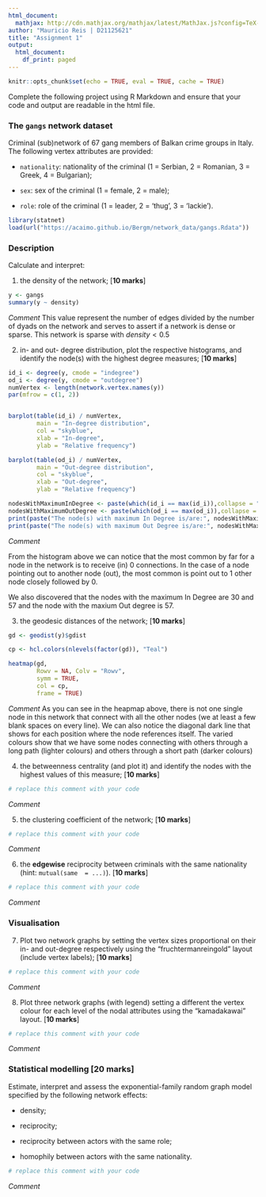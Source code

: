 ```yaml
---
html_document:
  mathjax: http://cdn.mathjax.org/mathjax/latest/MathJax.js?config=TeX-AMS-MML_HTMLorMML
author: "Mauricio Reis | D21125621"
title: "Assignment 1"
output:
  html_document:
    df_print: paged
---
```


```r
knitr::opts_chunk$set(echo = TRUE, eval = TRUE, cache = TRUE)
```

Complete the following project using R Markdown and ensure that your code and output are readable in the html file.

### The `gangs` network dataset

Criminal (sub)network of 67 gang members of Balkan crime groups in Italy. The following vertex attributes are provided:

* `nationality`: nationality of the criminal (1 = Serbian, 2 = Romanian, 3 = Greek, 4 = Bulgarian);

* `sex`: sex of the criminal (1 = female, 2 = male);

* `role`: role of the criminal (1 = leader, 2 = 'thug', 3 = 'lackie').

```r
library(statnet)
load(url("https://acaimo.github.io/Bergm/network_data/gangs.Rdata"))
```

### Description

Calculate and interpret:

1. the density of the network;  [**10 marks**]
```r
y <- gangs
summary(y ~ density)

```

*Comment*
This value represent the number of edges divided by the number of dyads on the network and serves to assert if a network is dense or sparse. This network is sparse with $density < 0.5$  
  
  
2. in- and out- degree distribution, plot the respective histograms, and identify the node(s) with the highest degree measures;  [**10 marks**]
```r
id_i <- degree(y, cmode = "indegree")
od_i <- degree(y, cmode = "outdegree")
numVertex <- length(network.vertex.names(y))
par(mfrow = c(1, 2))


barplot(table(id_i) / numVertex, 
        main = "In-degree distribution",
        col = "skyblue",
        xlab = "In-degree",
        ylab = "Relative frequency")

barplot(table(od_i) / numVertex, 
        main = "Out-degree distribution",
        col = "skyblue",
        xlab = "Out-degree",
        ylab = "Relative frequency")

nodesWithMaximumInDegree <- paste(which(id_i == max(id_i)),collapse = ", ")
nodesWithMaximumOutDegree <- paste(which(od_i == max(od_i)),collapse = ", ")
print(paste("The node(s) with maximum In Degree is/are:", nodesWithMaximumInDegree))
print(paste("The node(s) with maximum Out Degree is/are:", nodesWithMaximumOutDegree))
```

*Comment*  

From the histogram above we can notice that the most common by far for a node in the network is to receive (in) 0 connections. In the case of a node pointing out to another node (out), the most common is point out to 1 other node closely followed by 0.  

We also discovered that the nodes with the maximum In Degree are 30 and 57 and the node with the maxium Out degree is 57.



3. the geodesic distances of the network; [**10 marks**]
```r
gd <- geodist(y)$gdist

cp <- hcl.colors(nlevels(factor(gd)), "Teal")

heatmap(gd,
        Rowv = NA, Colv = "Rowv", 
        symm = TRUE, 
        col = cp, 
        frame = TRUE)
```

*Comment*
As you can see in the heapmap above, there is not one single node in this network that connect with all the other nodes (we at least a few blank spaces on every line). We can also notice the diagonal dark line that shows for each position where the node references itself. The varied colours show that we have some nodes connecting with others through a long path (lighter colours) and others through a short path (darker colours)  


4. the betweenness centrality (and plot it) and identify the nodes with the highest values of this measure; [**10 marks**]
```r
# replace this comment with your code
```

*Comment*

5. the clustering coefficient of the network; [**10 marks**]
```r
# replace this comment with your code
```

*Comment*

6. the **edgewise** reciprocity between criminals with the same nationality (hint: `mutual(same  = ...)`). [**10 marks**]
```r
# replace this comment with your code
```

*Comment*

### Visualisation 

7. Plot two network graphs by setting the vertex sizes proportional on their in- and out-degree respectively using the "fruchtermanreingold" layout (include vertex labels); [**10 marks**]
```r
# replace this comment with your code
```

*Comment*

8. Plot three network graphs (with legend) setting a different the vertex colour for each level of the nodal attributes using the "kamadakawai" layout. [**10 marks**]
```r
# replace this comment with your code
```

*Comment*

### Statistical modelling  [**20 marks**]

Estimate, interpret and assess the exponential-family random graph model specified by the following network effects:

  + density;

  + reciprocity;
  
  + reciprocity between actors with the same role;
  
  + homophily between actors with the same nationality.

```r
# replace this comment with your code
```

*Comment*